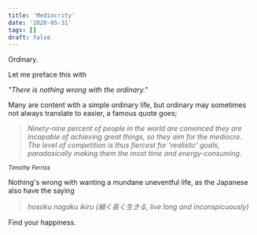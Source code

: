 ```yaml
---
title: 'Mediocrity'
date: '2020-05-31'
tags: []
draft: false
---
```


Ordinary.

Let me preface this with

_"There is nothing wrong with the ordinary."_

Many are content with a simple ordinary life, but ordinary may sometimes not always translate to easier, a famous quote goes;

> _Ninety-nine percent of people in the world are convinced they are incapable of achieving great things, so they aim for the *mediocre*. The level of competition is thus fiercest for 'realistic' goals, paradoxically making them the most time and energy-consuming._

<small>_Timothy Ferriss_</small>

Nothing's wrong with wanting a mundane uneventful life, as the Japanese also have the saying

> _hosoku nagaku ikiru (細く長く生きる, live long and inconspicuously)_

Find your happiness.
